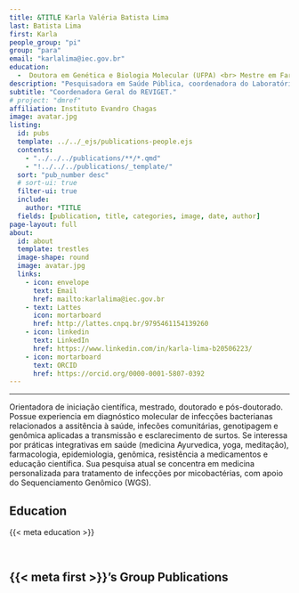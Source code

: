 ```yaml
---
title: &TITLE Karla Valéria Batista Lima
last: Batista Lima
first: Karla
people_group: "pi"
group: "para"
email: "karlalima@iec.gov.br"
education:
  -  Doutora em Genética e Biologia Molecular (UFPA) <br> Mestre em Farmacologia de Produtos Naturais (UFPA) <br> Graduada em Farmácia (UFPA) | 1994.
description: "Pesquisadora em Saúde Pública, coordenadora do Laboratório de Micobactérias (IEC/SVSA/MS), Profa Adjunta IV (UEPA), Bolsista de Produtividade em Pesquisa nível 2 (CNPq)"
subtitle: "Coordenadora Geral do REVIGET."
# project: "dmref"
affiliation: Instituto Evandro Chagas
image: avatar.jpg
listing:
  id: pubs
  template: ../../_ejs/publications-people.ejs
  contents:
    - "../../../publications/**/*.qmd"
    - "!../../../publications/_template/"
  sort: "pub_number desc"
  # sort-ui: true
  filter-ui: true
  include:
    author: *TITLE
  fields: [publication, title, categories, image, date, author]
page-layout: full
about:
  id: about
  template: trestles
  image-shape: round
  image: avatar.jpg
  links:
    - icon: envelope
      text: Email
      href: mailto:karlalima@iec.gov.br
    - text: Lattes
      icon: mortarboard
      href: http://lattes.cnpq.br/9795461154139260
    - icon: linkedin
      text: LinkedIn
      href: https://www.linkedin.com/in/karla-lima-b20506223/
    - icon: mortarboard
      text: ORCID
      href: https://orcid.org/0000-0001-5807-0392
---
```


<hr>


:::{#about}

Orientadora de iniciação científica, mestrado, doutorado e pós-doutorado. Possue experiencia em diagnóstico molecular de infecções bacterianas relacionados a assitência à saúde, infecões comunitárias, genotipagem e genômica aplicadas a transmissão e esclarecimento de surtos. Se interessa por práticas integrativas em saúde (medicina Ayurvedica, yoga, meditação), farmacologia, epidemiologia, genômica, resistência a medicamentos e educação científica. Sua pesquisa atual se concentra em medicina personalizada para tratamento de infecções por micobactérias, com apoio do Sequenciamento Genômico (WGS).

## Education
{{< meta education >}}

<br>

:::

## {{< meta first >}}'s Group Publications

:::{#pubs}
:::